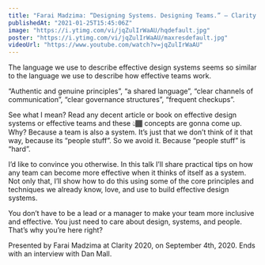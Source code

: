 ```yaml
---
title: "Farai Madzima: “Designing Systems. Designing Teams.” — Clarity 2020"
publishedAt: "2021-01-25T15:45:06Z"
image: "https://i.ytimg.com/vi/jqZulIrWaAU/hqdefault.jpg"
poster: "https://i.ytimg.com/vi/jqZulIrWaAU/maxresdefault.jpg"
videoUrl: "https://www.youtube.com/watch?v=jqZulIrWaAU"
---
```


The language we use to describe effective design systems seems so similar to the language we use to describe how effective teams work.

“Authentic and genuine principles”, “a shared language”, “clear channels of communication”, “clear governance structures”, “frequent checkups”.

See what I mean? Read any decent article or book on effective design systems or effective teams and these 👆🏾 concepts are gonna come up. Why? Because a team is also a system. It’s just that we don’t think of it that way, because its “people stuff”. So we avoid it. Because “people stuff” is “hard”.

I’d like to convince you otherwise. In this talk I’ll share practical tips on how any team can become more effective when it thinks of itself as a system. Not only that, I’ll show how to do this using some of the core principles and techniques we already know, love, and use to build effective design systems.

You don’t have to be a lead or a manager to make your team more inclusive and effective. You just need to care about design, systems, and people. That’s why you’re here right?

Presented by Farai Madzima at Clarity 2020, on September 4th, 2020. Ends with an interview with Dan Mall.
